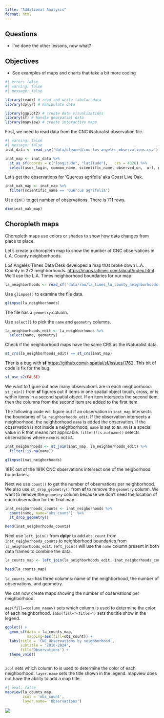 ```yaml
---
title: "Additional Analysis"
format: html
---
```


::: summary
## Questions

-   I've done the other lessons, now what?

## Objectives

-   See examples of maps and charts that take a bit more coding
:::

```r
#| error: false
#| warning: false
#| message: false

library(readr) # read and write tabular data
library(dplyr) # manipulate data

library(ggplot2) # create data visualizations
library(sf) # handle geospatial data
library(mapview) # create interactive maps
```

First, we need to read data from the CNC iNaturalist observation file.

```r
#| warning: false
#| message: false
inat_data <- read_csv('data/cleaned/cnc-los-angeles-observations.csv')

```

```r
inat_map <- inat_data %>% 
  st_as_sf(coords = c("longitude", "latitude"),   crs = 4326) %>% 
  select(user_login, common_name, scientific_name, observed_on,  url, geometry, quality_grade)
```

Let's get the observations for 'Quercus agrifolia' aka Coast Live Oak.

```r
inat_oak_map <- inat_map %>% 
  filter(scientific_name == 'Quercus agrifolia')
```

Use `dim()` to get number of observations. There is 711 rows.

```r
dim(inat_oak_map)
```

## Choropleth maps

Choropleth maps use colors or shades to show how data changes from place to place.

Let's create a choropleth map to show the number of CNC observations in L.A. County neighborhoods.

Los Angeles Times Data Desk developed a map that broke down L.A. County in 272 neighborhoods. <https://maps.latimes.com/about/index.html> We'll use the L.A. Times neighborhood boundaries for our map.

```r
la_neighborhoods <- read_sf('data/raw/la_times_la_county_neighborhoods.json')
```

Use `glimpse()` to examine the file data.

```r
glimpse(la_neighborhoods)
```

The file has a `geometry` column.

Use `select()` to pick the `name` and `geometry` columns.

```r
la_neighborhoods_edit <- la_neighborhoods %>%
  select(name, geometry)

```

Check if the neighborhood maps have the same CRS as the iNaturalist data.

```r
st_crs(la_neighborhoods_edit) == st_crs(inat_map)
```

Ther is a bug with **sf** <https://github.com/r-spatial/sf/issues/1762>. This bit of code is fix for the bug.

```r
sf_use_s2(FALSE)
```

We want to figure out how many observations are in each neighborhood. `st_join()` from **sf** figures out if items in one spatial object touch, cross, or is within items in a second spatial object. If an item intersects the second item, then the columns from the second item are added to the first item.

The following code will figure out if an observation in `inat_map` intersects the boundaries of `la_neighborhoods_edit`. If the observation intersects a neighborhood, the neighborhood `name` is added the observation. If the observation is not inside a neighborhood, `name` is set to `NA`. `NA` is a special value in R that means not applicable. `filter(!is.na(name))` selects observations where `name` is not `NA`.

```r
inat_neigborhoods <- st_join(inat_map, la_neighborhoods_edit) %>%
  filter(!is.na(name)) 

glimpse(inat_neigborhoods)
```

181K out of the 191K CNC observations intersect one of the neigborhood boundaries.

Next we use `count()` to get the number of observations per neighborhood. We also use `st_drop_geometry()` from **sf** to remove the `geometry` column. We want to remove the `geometry` column because we don't need the location of each observation for the final map.

```r

inat_neigborhoods_counts <- inat_neigborhoods %>%
  count(name, name='obs_count')  %>%
  st_drop_geometry()

head(inat_neigborhoods_counts)
```

Next use `left_join()` from **dplyr** to add `obs_count` from `inat_neigborhoods_counts` to neighborhood boundaries from `la_neighborhoods_edit`. `left_join()` will use the `name` column present in both data frames to combine the data.

```r
la_counts_map <- left_join(la_neighborhoods_edit, inat_neigborhoods_counts)

head(la_counts_map)
```

`la_counts_map` has three columns: name of the neighborhood, the number of observations, and geometry.

We can now create maps showing the number of observations per neighborhood.

`aes(fill=<column_name>)` sets which column is used to determine the color of each neighborhood. `labs(fill='<title>')` sets the title show in the legend.

```r

ggplot() +
  geom_sf(data = la_counts_map, 
          mapping=aes(fill=obs_count)) +
  labs(title = 'CNC Observations by neighborhood', 
       subtitle = '2016-2024',
       fill='Observations') +
  theme_void()



```

`zcol` sets which column to is used to determine the color of each neighborhood. `layer.name` sets the title shown in the legend. mapview does not have the ability to add a map title.

```r
#| eval: false
mapview(la_counts_map,  
        zcol = 'obs_count', 
        layer.name= 'Observations')
```

![](images/mapview/creating_maps/create_interactive_map_with_observations_by_neighborhood.png){fig-alt="create interactive map with observations by neighborhood"}
